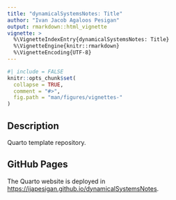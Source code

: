 ```yaml
---
title: "dynamicalSystemsNotes: Title"
author: "Ivan Jacob Agaloos Pesigan"
output: rmarkdown::html_vignette
vignette: >
  %\VignetteIndexEntry{dynamicalSystemsNotes: Title}
  %\VignetteEngine{knitr::rmarkdown}
  %\VignetteEncoding{UTF-8}
---
```


```r
#| include = FALSE
knitr::opts_chunk$set(
  collapse = TRUE,
  comment = "#>",
  fig.path = "man/figures/vignettes-"
)
```

## Description

Quarto template repository.

## GitHub Pages

The Quarto website is deployed in [https://ijapesigan.github.io/dynamicalSystemsNotes](https://ijapesigan.github.io/dynamicalSystemsNotes).
